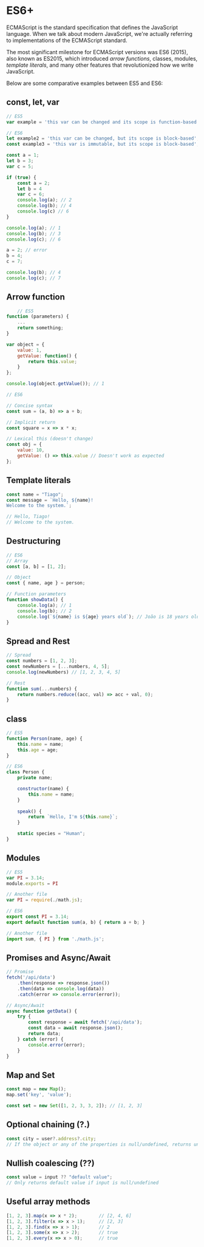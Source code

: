 
ES6+
====

ECMAScript is the standard specification that defines the JavaScript language. When we talk about modern JavaScript, we're actually referring to implementations of the ECMAScript standard.

The most significant milestone for ECMAScript versions was ES6 (2015), also known as ES2015, which introduced *arrow functions*, classes, modules, *template literals*, and many other features that revolutionized how we write JavaScript.

Below are some comparative examples between ES5 and ES6:

## const, let, var
```JavaScript
// ES5
var example = 'this var can be changed and its scope is function-based';

// ES6
let example2 = 'this var can be changed, but its scope is block-based';
const example3 = 'this var is immutable, but its scope is block-based';

const a = 1;
let b = 3;
var c = 5;

if (true) {
    const a = 2;
    let b = 4
    var c = 6;
    console.log(a); // 2
    console.log(b); // 4
    console.log(c) // 6
}

console.log(a); // 1
console.log(b); // 3
console.log(c); // 6

a = 2; // error
b = 4;
c = 7;

console.log(b); // 4
console.log(c); // 7
```

## Arrow function

```JavaScript
    // ES5
function (parameters) {
    ...
    return something;
}

var object = {
    value: 1,
    getValue: function() {
        return this.value;
    }
};

console.log(object.getValue()); // 1

// ES6

// Concise syntax
const sum = (a, b) => a + b;

// Implicit return
const square = x => x * x;

// Lexical this (doesn't change)
const obj = {
    value: 10,
    getValue: () => this.value // Doesn't work as expected
};
```

## Template literals

```JavaScript
const name = "Tiago";
const message = `Hello, ${name}!
Welcome to the system.`;

// Hello, Tiago!
// Welcome to the system.
```

## Destructuring

```JavaScript
// ES6
// Array
const [a, b] = [1, 2];

// Object
const { name, age } = person;

// Function parameters
function showData() {
    console.log(a); // 1
    console.log(b); // 2
    console.log(`${name} is ${age} years old`); // João is 18 years old
}
```

## Spread and Rest

```JavaScript
// Spread
const numbers = [1, 2, 3];
const newNumbers = [...numbers, 4, 5];
console.log(newNumbers) // [1, 2, 3, 4, 5] 

// Rest
function sum(...numbers) {
    return numbers.reduce((acc, val) => acc + val, 0);
}
```

## class

```JavaScript
// ES5
function Person(name, age) {
    this.name = name;
    this.age = age;
}

// ES6
class Person {
    private name;

    constructor(name) {
        this.name = name;
    }
    
    speak() {
        return `Hello, I'm ${this.name}`;
    }

    static species = "Human";
}
```

## Modules

```JavaScript
// ES5
var PI = 3.14;
module.exports = PI

// Another file
var PI = require(./math.js);

// ES6
export const PI = 3.14;
export default function sum(a, b) { return a + b; }

// Another file
import sum, { PI } from './math.js';
```

## Promises and Async/Await

```JavaScript
// Promise
fetch('/api/data')
    .then(response => response.json())
    .then(data => console.log(data))
    .catch(error => console.error(error));

// Async/Await
async function getData() {
    try {
        const response = await fetch('/api/data');
        const data = await response.json();
        return data;
    } catch (error) {
        console.error(error);
    }
}
```

## Map and Set

```JavaScript
const map = new Map();
map.set('key', 'value');

const set = new Set([1, 2, 3, 3, 2]); // [1, 2, 3]
```

## Optional chaining (?.)

```JavaScript
const city = user?.address?.city;
// If the object or any of the properties is null/undefined, returns undefined without throwing an error
```

## Nullish coalescing (??)

```JavaScript
const value = input ?? "default value";
// Only returns default value if input is null/undefined
```

## Useful array methods

```JavaScript
[1, 2, 3].map(x => x * 2);        // [2, 4, 6]
[1, 2, 3].filter(x => x > 1);     // [2, 3]
[1, 2, 3].find(x => x > 1);       // 2
[1, 2, 3].some(x => x > 2);       // true
[1, 2, 3].every(x => x > 0);      // true
```

<Footer previous={{ title: 'css_in_js', href: 'css-in-js' }} next={{ title: 'asynchronism', href: 'async'}} />